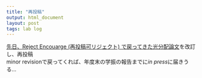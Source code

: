 ```yaml
---
title: "再投稿"
output: html_document
layout: post
tags: lab log
---
```


[先日、Reject Encouarge (再投稿可リジェクト) で戻ってきた光分配論文](https://keachmurakami.github.io/2017/02/14/Pub_photon_share.html)を改訂し、再投稿  
minor revisionで戻ってくれば、年度末の学振の報告までに*in press*に届きうる...  